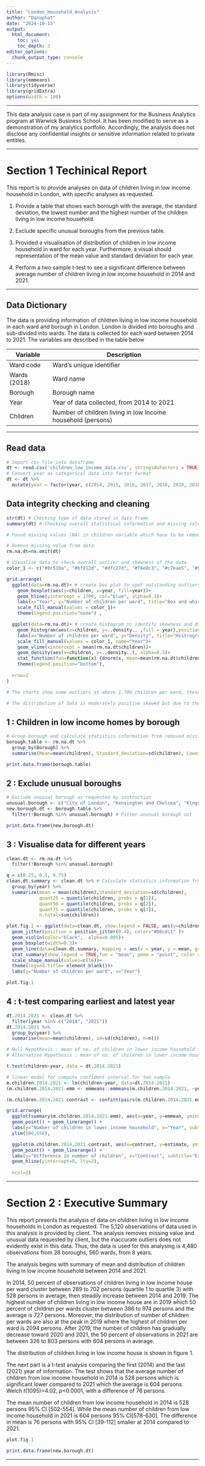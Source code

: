 ```yaml
---
title: "London_Household_Analysis"
author: "Danuphat"
date: "2024-10-15"
output:
  html_document:
    toc: yes
    toc_depth: 3
editor_options: 
  chunk_output_type: console
---
```


```r

library(Rmisc) 
library(emmeans)
library(tidyverse)
library(gridExtra)
options(width = 100)
```


---

This data analysis case is part of my assignment for the Business Analytics program at Warwick Business School. It has been modified to serve as a demonstration of my analytics portfolio. Accordingly, the analysis does not disclose any confidential insights or sensitive information related to private entities.

---

# Section 1 Techinical Report

This report is to provide analyses on data of children living in low income household in London, with specific analyses as requested.

1. Provide a table that shows each borough with the average, the standard deviation, the lowest number and the highest number of the children living in low income household.

2. Exclude specific unusual boroughs from the previous table.

3. Provided a visualisation of distribution of children in low income household in ward for each year. Furthermore, a visual should representation of the mean value and standard deviation for each year.

4. Perform a two sample t-test to see a significant difference between average number of children living in low income household in 2014 and 2021.

---

## Data Dictionary

The data is providing information of children living in low income household in each ward and borough in London. London is divided into boroughs and sub-divided into wards. The data is collected for each ward between 2014 to 2021. The variables are described in the table below

Variable | Description
------------- | -------------
Ward code| Ward's unique identifier
Wards (2018)| Ward name
Borough| Borough name
Year| Year of data collected, from 2014 to 2021
Children| Number of children living in low income household (persons)

---

## Read data  

```r
# Import csv file into dataframe
dt <- read.csv('children_low_income_data.csv', stringsAsFactors = TRUE)
# Convert year as categorical data into factor format
dt <- dt %>% 
  mutate(year = factor(year, c(2014, 2015, 2016, 2017, 2018, 2019, 2020, 2021)))
```


## Data integrity checking and cleaning

```r
str(dt) # Checking type of data stored in data frame
summary(dt) # Checking overall statistical information and missing value (NA)

# Found missing values (NA) in children variable which have to be removed before perform statistic calculation, the other variables seem to be accurate.
```

```r
# Remove missing value from data
rm.na.dt=na.omit(dt)
```

```r
# Visualise data to check overall outlier and skewness of the data
color_1 <- c("#8c510a", "#bf812d", "#dfc27d", "#f6e8c3", "#c7eae5", "#80cdc1", "#35978f", "#01665e")

grid.arrange(
  ggplot(data=rm.na.dt)+ # create box plot to spot outstanding outliers of each year
    geom_boxplot(aes(y=children, x=year, fill=year))+
    geom_hline(yintercept = 1700, col="blue", alpha=0.3)+
    labs(x="Year", y="Number of children per ward", title="Box and whisker plot of no. of children by year")+
    scale_fill_manual(values = color_1)+
    theme(legend.position="none") ,

  ggplot(data=rm.na.dt)+ # create histogram to identify skewness and distribution of the data
    geom_histogram(aes(x=children, y=..density.. ,fill = year),position = "dodge", binwidth = 100)+
    labs(x="Number of children per ward", y="Density", title="Histrogram of no. children with density curve and normal distribution curve")+
    scale_fill_manual(values = color_1, name="Year")+
    geom_vline(xintercept = mean(rm.na.dt$children))+
    geom_density(aes(x=children, y=..density..), alpha=0.5)+
    stat_function(fun=function(x) {dnorm(x, mean=mean(rm.na.dt$children), sd=sd(rm.na.dt$children))}, col="red", alpha=0.5)+
    theme(legend.position="bottom"),
  
  nrow=2
)

# The charts show some outliers at above 1,700 children per ward, these outliers mostly come from 2017, 2018, 2019 and 2020, which in these years the number of children tend to increase in every borough, however, there was no obvious evidence that the outliers occur from error in collection process. In this case, removing these outliers will affect the statistic testing results as it will lead to increase p-value and less probability to reject Null hypothesis. Thus, these outliers will not be removed from the sampling in this case.

# The distribution of data is moderately positive skewed but due to the requests, the t-test will be performed in this analysis.

```

## 1 : Children in low income homes by borough

```r
# Group borough and calculate statistics information from removed missing value data
borough.table <- rm.na.dt %>% 
  group_by(Borough) %>% 
  summarise(Mean=mean(children), Standard_deviation=sd(children), Lowest=min(children), Highest=max(children))

print.data.frame(borough.table)
```

## 2 : Exclude unusual boroughs

```r
# Exclude unusual borough as requested by instruction
unusual.borough <- c("City of London", "Kensington and Chelsea", "Kingston upon Thames", "Richmond upon Thames", "Westminster") # Assign unusual borough name into vector
new.borough.dt <- borough.table %>% 
  filter(!Borough %in% unusual.borough) # Filter unusual borough out

print.data.frame(new.borough.dt)
```

## 3 : Visualise data for different years

```r
clean.dt <- rm.na.dt %>% 
  filter(!Borough %in% unusual.borough)

q = c(0.25, 0.5, 0.75)
clean.dt.summary <- clean.dt %>% # Calculate statistics information from the data
  group_by(year) %>% 
  summarize(mean = mean(children),Standard_deviation=sd(children),
            quant25 = quantile(children, probs = q[1]), 
            quant50 = quantile(children, probs = q[2]),
            quant75 = quantile(children, probs = q[3]), 
            n.total=sum(children))

plot.fig.1 <- ggplot(data=clean.dt, show.legend = FALSE, aes(y=children, x=year))+ # Create chart to show distribution change between 8 years
  geom_jitter(position = position_jitter(0.4), color="#80cdc1" )+
  geom_violin(color="black",  alpha=0.005)+
  geom_boxplot(width=0.3)+
  geom_line(data=clean.dt.summary, mapping = aes(x = year, y = mean, group=1),color="red")+
  stat_summary(show.legend = TRUE,fun = "mean", geom = "point", color = "red", aes(shape="mean"))+
  scale_shape_manual(values=c(16))+
  theme(legend.title= element_blank())+
  labs(y="Number of children per ward", x="Year")

plot.fig.1

```

## 4 : t-test comparing earliest and latest year

```r
dt.2014.2021 <- clean.dt %>%  
  filter(year %in% c("2014", "2021"))
dt.2014.2021 %>% 
  group_by(year) %>% 
  summarise(mean=mean(children), sd=sd(children), n=n())

# Null Hypothesis : mean of no. of children in lower income household from 2014 are not different from 2021.
# Alternative Hypothesis : mean of no. of children in lower income household from 2014 and 2021 are different.

t.test(children~year, data = dt.2014.2021)
```

```r
# linear model for compute confident interval for two sample
m.children.2014.2021 <- lm(children~year, data=dt.2014.2021)
(m.children.2014.2021.emm <- emmeans::emmeans(m.children.2014.2021, ~year))

(m.children.2014.2021.contrast <- confint(pairs(m.children.2014.2021.emm)))
```

```r

grid.arrange(
  ggplot(summary(m.children.2014.2021.emm), aes(x=year, y=emmean, ymin=lower.CL, ymax=upper.CL)) + 
  geom_point() + geom_linerange() + 
  labs(y="Number of children in lower income household", x="Year", subtitle="Error bars are 95% CIs", title="No. of children from lower income") + 
  ylim(500,650),

  ggplot(m.children.2014.2021.contrast, aes(x=contrast, y=estimate, ymin=lower.CL, ymax=upper.CL)) + 
  geom_point() + geom_linerange() + 
  labs(y="Difference in number of children", x="Contrast", subtitle="Error bars are 95% CIs", title="Difference in no. of children")+ ylim(-150,0) +
  geom_hline(yintercept=0, lty=2),
 
  ncol=2)
```


---

# Section 2 : Executive Summary

This report presents the analysis of data on children living in low income households in London as requested. The 5,120 observations of data used in this analysis is provided by client. The analysis removes missing value and unusual data requested by client, but the inaccurate outliers does not evidently exist in this data. Thus, the data is used for this analysing is 4,480 observations from 28 boroughs, 560 wards, from 8 years.

The analysis begins with summary of mean and distribution of children living in low income household between 2014 and 2021. 

In 2014, 50 percent of observations of children living in low income house per ward cluster between 289 to 702 persons (quartile 1 to quartile 3) with 528 persons in average, then steadily increase between 2014 and 2019. 
The highest number of children living in low income house are in 2019 which 50 percent of children per wards cluster between 386 to 974 persons and the average is 727 persons. Moreover, the distribution of number of children per wards are also at the peak in 2019 where the highest of children per ward is 2094 persons.
After 2019, the number of children has gradually decrease toward 2020 and 2021, the 50 percent of observations in 2021 are between 326 to 803 persons with 604 persons in average.

The distribution of children living in low income house is shown in figure 1.

The next part is a t-test analysis comparing the first (2014) and the last (2021) year of information. The test shows that the average number of children from low income household in 2014 is 528 persons which is significant lower compared to 2021 which the average is 604 persons. Welch $t$(1095)=4.02, $p$<0.0001, with a difference of 76 persons.

The mean number of children from low income household in 2014 is 528 persons 95% CI [502-554]. While the mean number of children from low income household in 2021 is 604 persons 95% CI[578-630]. The difference in mean is 76 persons with 95% CI [39-112] smaller at 2014 compared to 2021.



```r
plot.fig.1
```

```r
print.data.frame(new.borough.dt)
```

---
